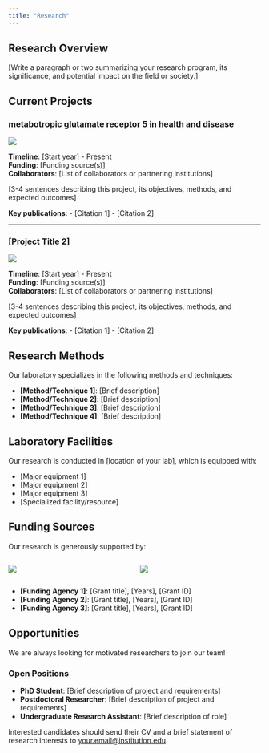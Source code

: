 ```yaml
---
title: "Research"
---
```


## Research Overview

[Write a paragraph or two summarizing your research program, its significance, and potential impact on the field or society.]

## Current Projects

### metabotropic glutamate receptor 5 in health and disease

![](images/ramosgrafik.jpg)

**Timeline**: [Start year] - Present  
**Funding**: [Funding source(s)]  
**Collaborators**: [List of collaborators or partnering institutions]

[3-4 sentences describing this project, its objectives, methods, and expected outcomes]

**Key publications**:
- [Citation 1]
- [Citation 2]

---

### [Project Title 2]

![](images/project2.jpg)

**Timeline**: [Start year] - Present  
**Funding**: [Funding source(s)]  
**Collaborators**: [List of collaborators or partnering institutions]

[3-4 sentences describing this project, its objectives, methods, and expected outcomes]

**Key publications**:
- [Citation 1]
- [Citation 2]

## Research Methods

Our laboratory specializes in the following methods and techniques:

- **[Method/Technique 1]**: [Brief description]
- **[Method/Technique 2]**: [Brief description]
- **[Method/Technique 3]**: [Brief description]
- **[Method/Technique 4]**: [Brief description]

## Laboratory Facilities

Our research is conducted in [location of your lab], which is equipped with:

- [Major equipment 1]
- [Major equipment 2]
- [Major equipment 3]
- [Specialized facility/resource]

## Funding Sources

Our research is generously supported by:

:::: {.columns}

::: {.column width="50%"}
![](images/funder1-logo.png)
:::

::: {.column width="50%"}
![](images/funder2-logo.png)
:::

::::

- **[Funding Agency 1]**: [Grant title], [Years], [Grant ID]
- **[Funding Agency 2]**: [Grant title], [Years], [Grant ID]
- **[Funding Agency 3]**: [Grant title], [Years], [Grant ID]

## Opportunities

We are always looking for motivated researchers to join our team!

:::{.callout-note}
### Open Positions
- **PhD Student**: [Brief description of project and requirements]
- **Postdoctoral Researcher**: [Brief description of project and requirements]
- **Undergraduate Research Assistant**: [Brief description of role]

Interested candidates should send their CV and a brief statement of research interests to [your.email@institution.edu](mailto:your.email@institution.edu).
:::